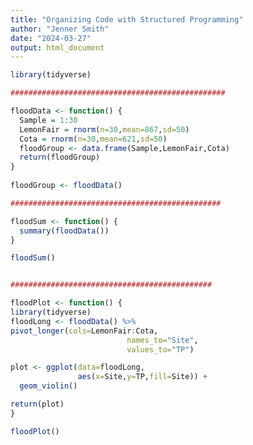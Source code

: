 ```yaml
---
title: "Organizing Code with Structured Programming"
author: "Jenner Smith"
date: "2024-03-27"
output: html_document
---
```

```r
library(tidyverse)

################################################

floodData <- function() {
  Sample = 1:30
  LemonFair = rnorm(n=30,mean=867,sd=50)
  Cota = rnorm(n=30,mean=621,sd=50)
  floodGroup <- data.frame(Sample,LemonFair,Cota)
  return(floodGroup)
}
  
floodGroup <- floodData()

###############################################

floodSum <- function() {
  summary(floodData())
}

floodSum()


#############################################

floodPlot <- function() {
library(tidyverse)
floodLong <- floodData() %>%
pivot_longer(cols=LemonFair:Cota,
                          names_to="Site",
                          values_to="TP")

plot <- ggplot(data=floodLong,
               aes(x=Site,y=TP,fill=Site)) +
  geom_violin()

return(plot) 
}

floodPlot()

```